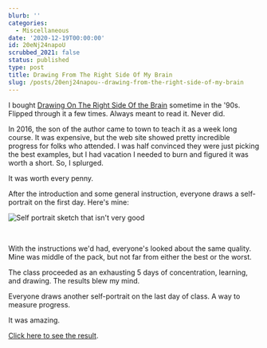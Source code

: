 ```yaml
---
blurb: ''
categories:
  - Miscellaneous
date: '2020-12-19T00:00:00'
id: 20eNj24napoU
scrubbed_2021: false
status: published
type: post
title: Drawing From The Right Side Of My Brain
slug: /posts/20enj24napou--drawing-from-the-right-side-of-my-brain
---
```


I bought [Drawing On The Right Side Of the Brain](https://www.amazon.com/dp/B005GSYXU4/) sometime in the '90s. Flipped through it a few times. Always meant to read it. Never did. 

In 2016, the son of the author came to town to teach it as a week long course. It was expensive, but the web site showed pretty incredible progress for folks who attended. I was half convinced they were just picking the best examples, but I had vacation I needed to burn and figured it was worth a short. So, I splurged. 

It was worth every penny. 

After the introduction and some general instruction, everyone draws a self-portrait on the first day. Here's mine: 

![Self portrait sketch that isn't very good](/drawing-on-the-right-side-of-the-brain-initial-portrait.jpg)

<br /> 

With the instructions we'd had, everyone's looked about the same quality. Mine was middle of the pack, but not far from either the best or the worst. 


The class proceeded as an exhausting 5 days of concentration, learning, and drawing. The results blew my mind. 

Everyone draws another self-portrait on the last day of class. A way to measure progress. 

It was amazing. 

<a href="/drawing-from-the-right-side-of-my-brain-part-2/">Click here to see the result</a>.
